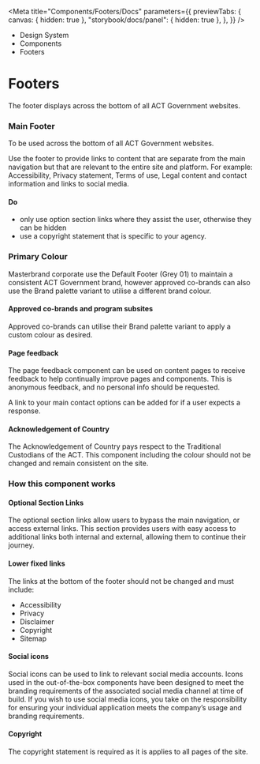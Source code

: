 
<Meta
	title="Components/Footers/Docs"
	parameters={{
		previewTabs: {
			canvas: { hidden: true },
			"storybook/docs/panel": { hidden: true },
		},
	}}
/>

<div className="act-docs-container">
	<Masthead />
	<main className="act-body">
		<div className="act-flex act-flex-light-purple">
			<div className="act-flex__container act-flex__container-padding-trim">
				<div className="act-flex__grid">
					<div className="act-flex__row">
						<div className="act-col__cw-12">
							<div className="act-box">
								<div className="act-breadcrumbs">
									<ul className="act-breadcrumbs__container">
										<li className="act-breadcrumbs__crumb act-h6">
											<LinkTo className="act-breadcrumbs__crumb__link" kind="system-introduction--page">
												Design System <i className="fa-solid fa-angle-right"></i>
											</LinkTo>
										</li>
										<li className="act-breadcrumbs__crumb act-h6">
											<LinkTo className="act-breadcrumbs__crumb__link" kind="components-overview--page">
												Components <i className="fa-solid fa-angle-right"></i>
											</LinkTo>
										</li>
										<li className="act-breadcrumbs__crumb act-h6">
											<LinkTo className="act-breadcrumbs__crumb__link" kind="components-alerts-overview--page">
												Footers <i className="fa-solid fa-angle-right"></i>
											</LinkTo>
										</li>
									</ul>
								</div>
								<h1>Footers</h1>
								<p>The footer displays across the bottom of all ACT Government websites.</p>
							</div>
						</div>
					</div>
				</div>
			</div>
		</div>
		<div className="act-flex">
			<div className="act-flex__container">
				<div className="act-flex__grid">
					<div className="act-flex__row">
						<div className="act-col__cw-12">
							<div className="act-box">
								<h3>Main Footer</h3>
								<p>To be used across the bottom of all ACT Government websites.</p>
								<p>Use the footer to provide links to content that are separate from the main navigation but that are relevant to the entire site and platform. For example: Accessibility, Privacy statement, Terms of use, Legal content and contact information and links to social media.</p>
								<h4>Do</h4>
								<ul>
									<li>only use option section links where they assist the user, otherwise they can be hidden</li>
									<li>use a copyright statement that is specific to your agency.</li>
								</ul>
							</div>
						</div>
					</div>
					<div className="act-flex__row">
						<div className="act-col__cw-12">
							<div className="act-box">
								<h3>Primary Colour</h3>
								<p>Masterbrand corporate use the Default Footer (Grey 01) to maintain a consistent ACT Government brand, however approved co-brands can also use the Brand palette variant to utilise a different brand colour.</p>
								<h4>Approved co-brands and program subsites</h4>
								<p>Approved co-brands can utilise their Brand palette variant to apply a custom colour as desired.</p>
								<h4>Page feedback</h4>
								<p>The page feedback component can be used on content pages to receive feedback to help continually improve pages and components. This is anonymous feedback, and no personal info should be requested.</p>
								<p>A link to your main contact options can be added for if a user expects a response.</p>
								<h4>Acknowledgement of Country</h4>
								<p>The Acknowledgement of Country pays respect to the Traditional Custodians of the ACT. This component including the colour should not be changed and remain consistent on the site.</p>
							</div>
						</div>
					</div>
					<div className="act-flex__row">
						<div className="act-col__cw-12">
							<div className="act-box">
								<h3>How this component works</h3>
								<h4>Optional Section Links</h4>
								<p>The optional section links allow users to bypass the main navigation, or access external links. This section provides users with easy access to additional links both internal and external, allowing them to continue their journey.</p>
								<h4>Lower fixed links</h4>
								<p>The links at the bottom of the footer should not be changed and must include:</p>
								<ul>
									<li>Accessibility</li>
									<li>Privacy</li>
									<li>Disclaimer</li>
									<li>Copyright</li>
									<li>Sitemap</li>
								</ul>
								<h4>Social icons</h4>
								<p>Social icons can be used to link to relevant social media accounts. Icons used in the out-of-the-box components have been designed to meet the branding requirements of the associated social media channel at time of build. If you wish to use social media icons, you take on the responsibility for ensuring your individual application meets the company’s usage and branding requirements.</p>
								<h4>Copyright</h4>
								<p>The copyright statement is required as it is applies to all pages of the site.</p>
							</div>
						</div>
					</div>
				</div>
    		</div>
    	</div>
    </main>
    <footer className="act-footer">
    	<AoC />
    	<Footer />
    </footer>

</div>
